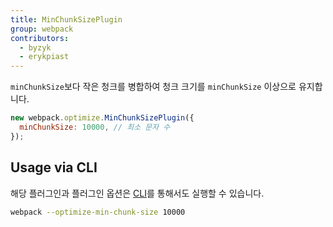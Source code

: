 ```yaml
---
title: MinChunkSizePlugin
group: webpack
contributors:
  - byzyk
  - erykpiast
---
```


`minChunkSize`보다 작은 청크를 병합하여 청크 크기를 `minChunkSize` 이상으로 유지합니다.

```js
new webpack.optimize.MinChunkSizePlugin({
  minChunkSize: 10000, // 최소 문자 수
});
```

## Usage via CLI

해당 플러그인과 플러그인 옵션은 [CLI](/api/cli/)를 통해서도 실행할 수 있습니다.

```bash
webpack --optimize-min-chunk-size 10000
```
